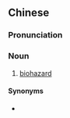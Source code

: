 ==Chinese==
{{zh-forms|type=22}}

===Pronunciation===
{{zh-pron
|m=shēngwù 危hài
|c=sang1 mat6 ngai4 hoi6
|cat=n
}}

===Noun===
{{zh-noun}}

# [[biohazard]]

====Synonyms====
* {{zh-l|生物危險}}